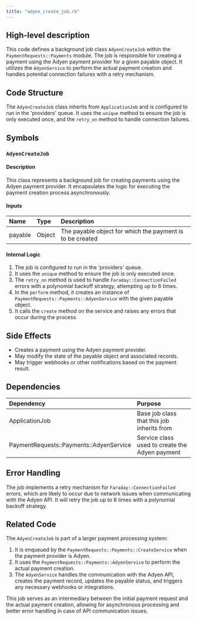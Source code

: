 ```yaml
---
title: "adyen_create_job.rb"
---
```


## High-level description
This code defines a background job class `AdyenCreateJob` within the `PaymentRequests::Payments` module. The job is responsible for creating a payment using the Adyen payment provider for a given payable object. It utilizes the `AdyenService` to perform the actual payment creation and handles potential connection failures with a retry mechanism.

## Code Structure
The `AdyenCreateJob` class inherits from `ApplicationJob` and is configured to run in the 'providers' queue. It uses the `unique` method to ensure the job is only executed once, and the `retry_on` method to handle connection failures.

## Symbols

### `AdyenCreateJob`
#### Description
This class represents a background job for creating payments using the Adyen payment provider. It encapsulates the logic for executing the payment creation process asynchronously.

#### Inputs
| Name | Type | Description |
|:-----|:-----|:------------|
| payable | Object | The payable object for which the payment is to be created |

#### Internal Logic
1. The job is configured to run in the 'providers' queue.
2. It uses the `unique` method to ensure the job is only executed once.
3. The `retry_on` method is used to handle `Faraday::ConnectionFailed` errors with a polynomial backoff strategy, attempting up to 6 times.
4. In the `perform` method, it creates an instance of `PaymentRequests::Payments::AdyenService` with the given payable object.
5. It calls the `create` method on the service and raises any errors that occur during the process.

## Side Effects
- Creates a payment using the Adyen payment provider.
- May modify the state of the payable object and associated records.
- May trigger webhooks or other notifications based on the payment result.

## Dependencies
| Dependency | Purpose |
|:-----------|:--------|
| ApplicationJob | Base job class that this job inherits from |
| PaymentRequests::Payments::AdyenService | Service class used to create the Adyen payment |

## Error Handling
The job implements a retry mechanism for `Faraday::ConnectionFailed` errors, which are likely to occur due to network issues when communicating with the Adyen API. It will retry the job up to 6 times with a polynomial backoff strategy.

## Related Code
The `AdyenCreateJob` is part of a larger payment processing system:

1. It is enqueued by the `PaymentRequests::Payments::CreateService` when the payment provider is Adyen.
2. It uses the `PaymentRequests::Payments::AdyenService` to perform the actual payment creation.
3. The `AdyenService` handles the communication with the Adyen API, creates the payment record, updates the payable status, and triggers any necessary webhooks or integrations.

This job serves as an intermediary between the initial payment request and the actual payment creation, allowing for asynchronous processing and better error handling in case of API communication issues.